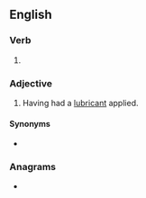 ==English==

===Verb===
{{head|en|verb form}}

# {{en-past of|lube}}

===Adjective===
{{en-adj}}

# {{lb|en|informal}} Having had a [[lubricant]] applied.

====Synonyms====
* {{l|en|lubed up}}

===Anagrams===
* {{anagrams|en|blued}}